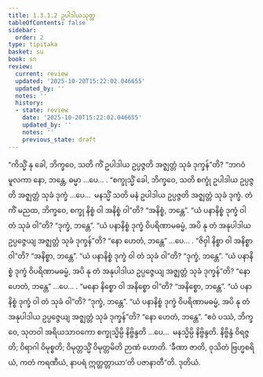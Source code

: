 ```yaml
---
title: 1.3.1.2 ဥပါဒါယသုတ္တ
tableOfContents: false
sidebar:
  order: 2
type: tipitaka
basket: su
book: sn
review:
  current: review
  updated: '2025-10-20T15:22:02.046655'
  updated_by: ''
  notes: ''
  history:
  - state: review
    date: '2025-10-20T15:22:02.046655'
    updated_by: ''
    notes: ''
    previous_state: draft
---
```



<DynamicBreadcrumb />


<ReviewStatus review={frontmatter.review} showDetails={true} />

<HypothesisAnnotation frontmatter={frontmatter} />

<Division number="105" book="sn" e="ch" v="18" p="296">

<Paragraph number="553" book="sn">
“ကိသ္မိံ နု ခေါ, ဘိက္ခဝေ, သတိ ကိံ ဥပါဒါယ ဥပ္ပဇ္ဇတိ အဇ္ဈတ္တံ သုခံ ဒုက္ခန်”တိ?
</Paragraph>

<Paragraph number="554" book="sn">
“ဘဂဝံမူလကာ နော, ဘန္တေ, ဓမ္မာ …ပေ… .
</Paragraph>

<Paragraph number="555" book="sn">
“စက္ခုသ္မိံ ခေါ, ဘိက္ခဝေ, သတိ စက္ခုံ ဥပါဒါယ ဥပ္ပဇ္ဇတိ အဇ္ဈတ္တံ သုခံ ဒုက္ခံ …ပေ…  မနသ္မိံ သတိ မနံ ဥပါဒါယ ဥပ္ပဇ္ဇတိ အဇ္ဈတ္တံ သုခံ ဒုက္ခံ. တံ ကိံ မညထ, ဘိက္ခဝေ, စက္ခု နိစ္စံ ဝါ အနိစ္စံ ဝါ”တိ?
</Paragraph>

<Paragraph number="556" book="sn">
“အနိစ္စံ, ဘန္တေ”.
</Paragraph>

<Paragraph number="557" book="sn">
“ယံ ပနာနိစ္စံ ဒုက္ခံ ဝါ တံ သုခံ ဝါ”တိ?
</Paragraph>

<Paragraph number="558" book="sn">
“ဒုက္ခံ, ဘန္တေ”.
</Paragraph>

<Paragraph number="559" book="sn">
“ယံ ပနာနိစ္စံ ဒုက္ခံ ဝိပရိဏာမဓမ္မံ, အပိ နု တံ အနုပါဒါယ ဥပ္ပဇ္ဇေယျ အဇ္ဈတ္တံ သုခံ ဒုက္ခန်”တိ?
</Paragraph>

<Paragraph number="560" book="sn">
“နော ဟေတံ, ဘန္တေ” …ပေ… .
</Paragraph>

<Paragraph number="561" book="sn">
“ဇိဝှါ နိစ္စာ ဝါ အနိစ္စာ ဝါ”တိ?
</Paragraph>

<Paragraph number="562" book="sn">
“အနိစ္စာ, ဘန္တေ”.
</Paragraph>

<Paragraph number="563" book="sn">
“ယံ ပနာနိစ္စံ ဒုက္ခံ ဝါ တံ သုခံ ဝါ”တိ?
</Paragraph>

<Paragraph number="564" book="sn">
“ဒုက္ခံ, ဘန္တေ”.
</Paragraph>

<Paragraph number="565" book="sn">
“ယံ ပနာနိစ္စံ ဒုက္ခံ ဝိပရိဏာမဓမ္မံ, အပိ နု တံ အနုပါဒါယ ဥပ္ပဇ္ဇေယျ အဇ္ဈတ္တံ သုခံ ဒုက္ခန်”တိ?
</Paragraph>

<Paragraph number="566" book="sn">
“နော ဟေတံ, ဘန္တေ” …ပေ… .
</Paragraph>

<Paragraph number="567" book="sn">
“မနော နိစ္စော ဝါ အနိစ္စော ဝါ”တိ?
</Paragraph>

<Paragraph number="568" book="sn">
“အနိစ္စော, ဘန္တေ”.
</Paragraph>

<Paragraph number="569" book="sn">
“ယံ ပနာနိစ္စံ ဒုက္ခံ ဝါ တံ သုခံ ဝါ”တိ?
</Paragraph>

<Paragraph number="570" book="sn">
“ဒုက္ခံ, ဘန္တေ”.
</Paragraph>

<Paragraph number="571" book="sn">
“ယံ ပနာနိစ္စံ ဒုက္ခံ ဝိပရိဏာမဓမ္မံ, အပိ နု တံ အနုပါဒါယ ဥပ္ပဇ္ဇေယျ အဇ္ဈတ္တံ သုခံ ဒုက္ခန်”တိ?
</Paragraph>

<Paragraph number="572" book="sn">
“နော ဟေတံ, ဘန္တေ”.
</Paragraph>

<Paragraph number="573" book="sn">
“ဧဝံ ပဿံ, ဘိက္ခဝေ, သုတဝါ အရိယသာဝကော စက္ခုသ္မိမ္ပိ နိဗ္ဗိန္ဒတိ …ပေ…  မနသ္မိမ္ပိ နိဗ္ဗိန္ဒတိ. နိဗ္ဗိန္ဒံ ဝိရဇ္ဇတိ; ဝိရာဂါ ဝိမုစ္စတိ; ဝိမုတ္တသ္မိံ ဝိမုတ္တမိတိ ဉာဏံ ဟောတိ. ‘ခီဏာ ဇာတိ, ဝုသိတံ ဗြဟ္မစရိယံ, ကတံ ကရဏီယံ, နာပရံ ဣတ္ထတ္တာယာ’တိ ပဇာနာတီ”တိ.

</Paragraph>
</Division>

<Paragraph number="574" type="center" book="sn">
ဒုတိယံ.
</Paragraph>